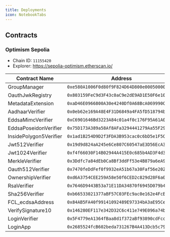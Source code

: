 ```yaml
---
title: Deployments
icon: NotebookTabs
---
```


## Contracts

### Optimism Sepolia
- Chain ID: `11155420`
- Explorer: https://sepolia-optimism.etherscan.io/


| Contract Name          | Address                                    |
|------------------------|--------------------------------------------|
| GroupManager           | `0xe580A1006F0d80f9F824D64D800e000500000506` |
| OauthJwkRegistry       | `0x803159FeC9d3F43c0aC9e2dE9AD1E50F6e107312` |
| MetadataExtension      | `0xaD46E0966800A30e4240Df0A68BcA069990C9026` |
| AadhaarVerifier        | `0x0eb62e169A48E4F31D6849a4FA5fD518794bdB7B` |
| EddsaMimcVerifier      | `0xC6901646Bd3223A84c01a4f0c176F95A61A0A0D4` |
| EddsaPoseidonVerifier  | `0x75D173A389a58Af8AFa3294441279Aa55F296bF4` |
| InsidePolygon5Verifier | `0x1ad1B254D9D2f3FDA3B953cac0c6bD5e1F5Cc435` |
| Jwt512Verifier         | `0x19d9d824aA245e6Ce807C60547aE3D56EcA3Fd0f` |
| Jwt1024Verifier        | `0xf4f66030F14B02944A415E0c685b4AD3F4d3c23B` |
| MerkleVerifier         | `0x3Ddfc7a84dEb0Ca8Bf3ddFf53e4B879a6eA90AF0` |
| Oauth512Verifier       | `0x7470feDdFef0f9932eA51b67a30Faf56e2022bB9` |
| OwnershipVerifier      | `0xd6A3754CEE259A58e50f6CED2c829d28F6a00Ac1` |
| RsaVerifier            | `0x7646D9443B53a71E11DA34870f6945D079b4f73D` |
| Sha256Verifier         | `0xb66533021377aBF57C03FEc9ac0e162e4FcEBC0B` |
| FCL_ecdsaAddress       | `0x84AB5FA40f99141092489E97334bA3aE95Ce0128` |
| VerifySignature10      | `0x146280EF117e342D32C6c411e749E096a74b7246` |
| LoginVerifier          | `0x5F4779eA1364fBaa8d1f372aBf93890cdFcc0EE7` |
| LoginApp               | `0x2685524fcB602beda731267B4A413Dcb5c79eC47` |
